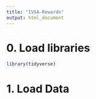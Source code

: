 ```yaml
---
title: "IVSA-Rewards"
output: html_document
---
```


# 0. Load libraries

```r
library(tidyverse)
```

# 1. Load Data
```r

```

